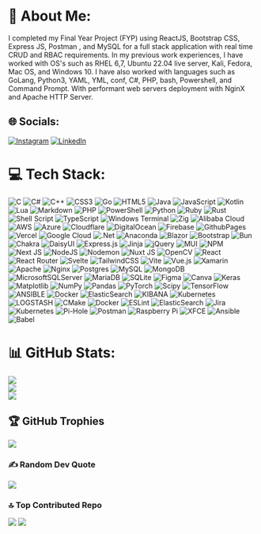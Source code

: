 # 💫 About Me:
I completed my Final Year Project (FYP) using ReactJS, Bootstrap CSS, Express JS, Postman , and MySQL for a full stack application with real time CRUD and RBAC requirements. In my previous work experiences, I have worked with OS's such as RHEL 6,7, Ubuntu 22.04 live server, Kali, Fedora, Mac OS, and Windows 10. I have also worked with languages such as GoLang, Python3, YAML, YML, conf, C#, PHP, bash, Powershell, and Command Prompt. With performant web servers deployment with NginX and Apache HTTP Server.
## 🌐 Socials:
[![Instagram](https://img.shields.io/badge/Instagram-%23E4405F.svg?logo=Instagram&logoColor=white)](https://instagram.com/dame_fdk) [![LinkedIn](https://img.shields.io/badge/LinkedIn-%230077B5.svg?logo=linkedin&logoColor=white)](https://linkedin.com/in/damien-foo-a2a246210/)
# 💻 Tech Stack:
![C](https://img.shields.io/badge/c-%2300599C.svg?style=for-the-badge&logo=c&logoColor=white) ![C#](https://img.shields.io/badge/c%23-%23239120.svg?style=for-the-badge&logo=csharp&logoColor=white) ![C++](https://img.shields.io/badge/c++-%2300599C.svg?style=for-the-badge&logo=c%2B%2B&logoColor=white) ![CSS3](https://img.shields.io/badge/css3-%231572B6.svg?style=for-the-badge&logo=css3&logoColor=white) ![Go](https://img.shields.io/badge/go-%2300ADD8.svg?style=for-the-badge&logo=go&logoColor=white) ![HTML5](https://img.shields.io/badge/html5-%23E34F26.svg?style=for-the-badge&logo=html5&logoColor=white) ![Java](https://img.shields.io/badge/java-%23ED8B00.svg?style=for-the-badge&logo=openjdk&logoColor=white) ![JavaScript](https://img.shields.io/badge/javascript-%23323330.svg?style=for-the-badge&logo=javascript&logoColor=%23F7DF1E) ![Kotlin](https://img.shields.io/badge/kotlin-%237F52FF.svg?style=for-the-badge&logo=kotlin&logoColor=white) ![Lua](https://img.shields.io/badge/lua-%232C2D72.svg?style=for-the-badge&logo=lua&logoColor=white) ![Markdown](https://img.shields.io/badge/markdown-%23000000.svg?style=for-the-badge&logo=markdown&logoColor=white) ![PHP](https://img.shields.io/badge/php-%23777BB4.svg?style=for-the-badge&logo=php&logoColor=white) ![PowerShell](https://img.shields.io/badge/PowerShell-%235391FE.svg?style=for-the-badge&logo=powershell&logoColor=white) ![Python](https://img.shields.io/badge/python-3670A0?style=for-the-badge&logo=python&logoColor=ffdd54) ![Ruby](https://img.shields.io/badge/ruby-%23CC342D.svg?style=for-the-badge&logo=ruby&logoColor=white) ![Rust](https://img.shields.io/badge/rust-%23000000.svg?style=for-the-badge&logo=rust&logoColor=white) ![Shell Script](https://img.shields.io/badge/shell_script-%23121011.svg?style=for-the-badge&logo=gnu-bash&logoColor=white) ![TypeScript](https://img.shields.io/badge/typescript-%23007ACC.svg?style=for-the-badge&logo=typescript&logoColor=white) ![Windows Terminal](https://img.shields.io/badge/Windows%20Terminal-%234D4D4D.svg?style=for-the-badge&logo=windows-terminal&logoColor=white) ![Zig](https://img.shields.io/badge/Zig-%23F7A41D.svg?style=for-the-badge&logo=zig&logoColor=white) ![Alibaba Cloud](https://img.shields.io/badge/AlibabaCloud-%23FF6701.svg?style=for-the-badge&logo=alibabacloud&logoColor=white) ![AWS](https://img.shields.io/badge/AWS-%23FF9900.svg?style=for-the-badge&logo=amazon-aws&logoColor=white) ![Azure](https://img.shields.io/badge/azure-%230072C6.svg?style=for-the-badge&logo=microsoftazure&logoColor=white) ![Cloudflare](https://img.shields.io/badge/Cloudflare-F38020?style=for-the-badge&logo=Cloudflare&logoColor=white) ![DigitalOcean](https://img.shields.io/badge/DigitalOcean-%230167ff.svg?style=for-the-badge&logo=digitalOcean&logoColor=white) ![Firebase](https://img.shields.io/badge/firebase-%23039BE5.svg?style=for-the-badge&logo=firebase) ![GithubPages](https://img.shields.io/badge/github%20pages-121013?style=for-the-badge&logo=github&logoColor=white) ![Vercel](https://img.shields.io/badge/vercel-%23000000.svg?style=for-the-badge&logo=vercel&logoColor=white) ![Google Cloud](https://img.shields.io/badge/GoogleCloud-%234285F4.svg?style=for-the-badge&logo=google-cloud&logoColor=white) ![.Net](https://img.shields.io/badge/.NET-5C2D91?style=for-the-badge&logo=.net&logoColor=white) ![Anaconda](https://img.shields.io/badge/Anaconda-%2344A833.svg?style=for-the-badge&logo=anaconda&logoColor=white) ![Blazor](https://img.shields.io/badge/blazor-%235C2D91.svg?style=for-the-badge&logo=blazor&logoColor=white) ![Bootstrap](https://img.shields.io/badge/bootstrap-%238511FA.svg?style=for-the-badge&logo=bootstrap&logoColor=white) ![Bun](https://img.shields.io/badge/Bun-%23000000.svg?style=for-the-badge&logo=bun&logoColor=white) ![Chakra](https://img.shields.io/badge/chakra-%234ED1C5.svg?style=for-the-badge&logo=chakraui&logoColor=white) ![DaisyUI](https://img.shields.io/badge/daisyui-5A0EF8?style=for-the-badge&logo=daisyui&logoColor=white) ![Express.js](https://img.shields.io/badge/express.js-%23404d59.svg?style=for-the-badge&logo=express&logoColor=%2361DAFB) ![Jinja](https://img.shields.io/badge/jinja-white.svg?style=for-the-badge&logo=jinja&logoColor=black) ![jQuery](https://img.shields.io/badge/jquery-%230769AD.svg?style=for-the-badge&logo=jquery&logoColor=white) ![MUI](https://img.shields.io/badge/MUI-%230081CB.svg?style=for-the-badge&logo=mui&logoColor=white) ![NPM](https://img.shields.io/badge/NPM-%23CB3837.svg?style=for-the-badge&logo=npm&logoColor=white) ![Next JS](https://img.shields.io/badge/Next-black?style=for-the-badge&logo=next.js&logoColor=white) ![NodeJS](https://img.shields.io/badge/node.js-6DA55F?style=for-the-badge&logo=node.js&logoColor=white) ![Nodemon](https://img.shields.io/badge/NODEMON-%23323330.svg?style=for-the-badge&logo=nodemon&logoColor=%BBDEAD) ![Nuxt JS](https://img.shields.io/badge/Nuxt-002E3B?style=for-the-badge&logo=nuxt.js&logoColor=#00DC82) ![OpenCV](https://img.shields.io/badge/opencv-%23white.svg?style=for-the-badge&logo=opencv&logoColor=white) ![React](https://img.shields.io/badge/react-%2320232a.svg?style=for-the-badge&logo=react&logoColor=%2361DAFB) ![React Router](https://img.shields.io/badge/React_Router-CA4245?style=for-the-badge&logo=react-router&logoColor=white) ![Svelte](https://img.shields.io/badge/svelte-%23f1413d.svg?style=for-the-badge&logo=svelte&logoColor=white) ![TailwindCSS](https://img.shields.io/badge/tailwindcss-%2338B2AC.svg?style=for-the-badge&logo=tailwind-css&logoColor=white) ![Vite](https://img.shields.io/badge/vite-%23646CFF.svg?style=for-the-badge&logo=vite&logoColor=white) ![Vue.js](https://img.shields.io/badge/vue.js-%2335495e.svg?style=for-the-badge&logo=vuedotjs&logoColor=%234FC08D) ![Xamarin](https://img.shields.io/badge/Xamarin-3199DC?style=for-the-badge&logo=xamarin&logoColor=white) ![Apache](https://img.shields.io/badge/apache-%23D42029.svg?style=for-the-badge&logo=apache&logoColor=white) ![Nginx](https://img.shields.io/badge/nginx-%23009639.svg?style=for-the-badge&logo=nginx&logoColor=white) ![Postgres](https://img.shields.io/badge/postgres-%23316192.svg?style=for-the-badge&logo=postgresql&logoColor=white) ![MySQL](https://img.shields.io/badge/mysql-%2300000f.svg?style=for-the-badge&logo=mysql&logoColor=white) ![MongoDB](https://img.shields.io/badge/MongoDB-%234ea94b.svg?style=for-the-badge&logo=mongodb&logoColor=white) ![MicrosoftSQLServer](https://img.shields.io/badge/Microsoft%20SQL%20Server-CC2927?style=for-the-badge&logo=microsoft%20sql%20server&logoColor=white) ![MariaDB](https://img.shields.io/badge/MariaDB-003545?style=for-the-badge&logo=mariadb&logoColor=white) ![SQLite](https://img.shields.io/badge/sqlite-%2307405e.svg?style=for-the-badge&logo=sqlite&logoColor=white) ![Figma](https://img.shields.io/badge/figma-%23F24E1E.svg?style=for-the-badge&logo=figma&logoColor=white) ![Canva](https://img.shields.io/badge/Canva-%2300C4CC.svg?style=for-the-badge&logo=Canva&logoColor=white) ![Keras](https://img.shields.io/badge/Keras-%23D00000.svg?style=for-the-badge&logo=Keras&logoColor=white) ![Matplotlib](https://img.shields.io/badge/Matplotlib-%23ffffff.svg?style=for-the-badge&logo=Matplotlib&logoColor=black) ![NumPy](https://img.shields.io/badge/numpy-%23013243.svg?style=for-the-badge&logo=numpy&logoColor=white) ![Pandas](https://img.shields.io/badge/pandas-%23150458.svg?style=for-the-badge&logo=pandas&logoColor=white) ![PyTorch](https://img.shields.io/badge/PyTorch-%23EE4C2C.svg?style=for-the-badge&logo=PyTorch&logoColor=white) ![Scipy](https://img.shields.io/badge/SciPy-%230C55A5.svg?style=for-the-badge&logo=scipy&logoColor=%white) ![TensorFlow](https://img.shields.io/badge/TensorFlow-%23FF6F00.svg?style=for-the-badge&logo=TensorFlow&logoColor=white) ![ANSIBLE](https://img.shields.io/badge/ansible-%231A1918.svg?style=for-the-badge&logo=ansible&logoColor=white) ![Docker](https://img.shields.io/badge/docker-%230db7ed.svg?style=for-the-badge&logo=docker&logoColor=white) ![ElasticSearch](https://img.shields.io/badge/-ElasticSearch-005571?style=for-the-badge&logo=elasticsearch) ![KIBANA](https://img.shields.io/badge/kibana-005571.svg?style=for-the-badge&logo=kibana&logoColor=white&color=%23005571) ![Kubernetes](https://img.shields.io/badge/kubernetes-%23326ce5.svg?style=for-the-badge&logo=kubernetes&logoColor=white) ![LOGSTASH](https://img.shields.io/badge/logstash-005571.svg?style=for-the-badge&logo=logstash) ![CMake](https://img.shields.io/badge/CMake-%23008FBA.svg?style=for-the-badge&logo=cmake&logoColor=white) ![Docker](https://img.shields.io/badge/docker-%230db7ed.svg?style=for-the-badge&logo=docker&logoColor=white) ![ESLint](https://img.shields.io/badge/ESLint-4B3263?style=for-the-badge&logo=eslint&logoColor=white) ![ElasticSearch](https://img.shields.io/badge/-ElasticSearch-005571?style=for-the-badge&logo=elasticsearch) ![Jira](https://img.shields.io/badge/jira-%230A0FFF.svg?style=for-the-badge&logo=jira&logoColor=white) ![Kubernetes](https://img.shields.io/badge/kubernetes-%23326ce5.svg?style=for-the-badge&logo=kubernetes&logoColor=white) ![Pi-Hole](https://img.shields.io/badge/pihole-%2396060C.svg?style=for-the-badge&logo=pi-hole&logoColor=white) ![Postman](https://img.shields.io/badge/Postman-FF6C37?style=for-the-badge&logo=postman&logoColor=white) ![Raspberry Pi](https://img.shields.io/badge/-RaspberryPi-C51A4A?style=for-the-badge&logo=Raspberry-Pi) ![XFCE](https://img.shields.io/badge/XFCE-%232284F2.svg?style=for-the-badge&logo=xfce&logoColor=white) ![Ansible](https://img.shields.io/badge/ansible-%231A1918.svg?style=for-the-badge&logo=ansible&logoColor=white) ![Babel](https://img.shields.io/badge/Babel-F9DC3e?style=for-the-badge&logo=babel&logoColor=black)
# 📊 GitHub Stats:
![](https://github-readme-stats.vercel.app/api?username=DameHetfield9803&theme=merko&hide_border=true&include_all_commits=true&count_private=true)<br/>
![](https://github-readme-streak-stats.herokuapp.com/?user=DameHetfield9803&theme=merko&hide_border=true)<br/>
![](https://github-readme-stats.vercel.app/api/top-langs/?username=DameHetfield9803&theme=merko&hide_border=true&include_all_commits=true&count_private=true&layout=compact)
## 🏆 GitHub Trophies
![](https://github-profile-trophy.vercel.app/?username=DameHetfield9803&theme=onedark&no-frame=true&no-bg=true&margin-w=4)
### ✍️ Random Dev Quote
![](https://quotes-github-readme.vercel.app/api?type=vetical&theme=tokyonight)
### 🔝 Top Contributed Repo
![](https://github-contributor-stats.vercel.app/api?username=DameHetfield9803&limit=5&theme=dark&combine_all_yearly_contributions=true)
[![](https://visitcount.itsvg.in/api?id=DameHetfield9803&icon=2&color=8)](https://visitcount.itsvg.in)

